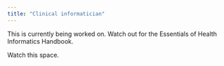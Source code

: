 ```yaml
---
title: "Clinical informatician"
---
```


This is currently being worked on. Watch out for the Essentials of Health Informatics Handbook.

Watch this space.
